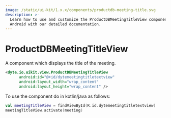 ```yaml
---
image: /static/ui-kit/1.x.x/components/productdb-meeting-title.svg
description: >-
  Learn how to use and customize the ProductDBMeetingTitleView component in ProductDB's
  Android with our detailed documentation.
---
```


# ProductDBMeetingTitleView

A component which displays the title of the meeting.

```xml
<dyte.io.uikit.view.ProductDBMeetingTitleView
      android:id="@+id/dytemeetingtitletextview"
      android:layout_width="wrap_content"
      android:layout_height="wrap_content" />
```

To use the component do in kotlin/java as follows:

```kotlin
val meetingTitleView = findViewById(R.id.dytemeetingtitletextview)
meetingTitleView.activate(meeting)
```

<head>
  <title>Android ProductDBMeetingTitleView</title>
</head>
